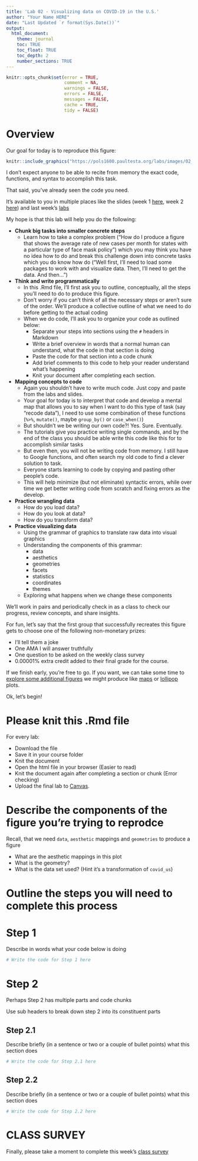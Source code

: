 ```yaml
---
title: 'Lab 02 - Visualizing data on COVID-19 in the U.S.'
author: "Your Name HERE"
date: "Last Updated `r format(Sys.Date())`"
output:
  html_document:
    theme: journal
    toc: TRUE
    toc_float: TRUE
    toc_depth: 2
    number_sections: TRUE
---
```


```r
knitr::opts_chunk$set(error = TRUE, 
                      comment = NA, 
                      warnings = FALSE, 
                      errors = FALSE, 
                      messages = FALSE, 
                      cache = TRUE,
                      tidy = FALSE)
```

<style>
div.blue { background-color:#e6f0ff; border-radius: 5px; padding: 20px;}
</style>



# Overview {-}


Our goal for today is to reproduce this figure:

```r
knitr::include_graphics("https://pols1600.paultesta.org/labs/images/02_fig.png")
```


I don't expect anyone to be able to recite from memory the exact code, functions, and syntax to accomplish this task. 

That said, you've already seen the code you need. 

It's available to you in multiple places like the slides (week 1 [here](https://pols1600.paultesta.org/slides/01-slides.html#1), week 2 [here](https://pols1600.paultesta.org/slides/02-slides.html)) and last week's [labs](https://pols1600.paultesta.org/labs/01-lab-comments.html) 


My hope is that this lab will help you do the following:

- **Chunk big tasks into smaller concrete steps**
  - Learn how to take a complex problem ("How do I produce a figure that shows the average rate of new cases per month for states with a particular type of face mask policy") which you may think you have no idea how to do and break this challenge down into concrete tasks which you do know how do ("Well first, I'll need to load some packages to work with and visualize data. Then, I'll need to get the data. And then...")
- **Think and write programmatically**
  - In this .Rmd file, I'll first ask you to outline, conceptually, all the steps you'll need to do to produce this figure. 
  - Don't worry if you can't think of all the necessary steps or aren't sure of the order. We'll produce a collective outline of what we need to do before getting to the actual coding
  - When we do code, I'll ask you to organize your code as outlined below:
    - Separate your steps into sections using the `#` headers in Markdown
    - Write a brief overview in words that a normal human can understand, what the code in that section is doing
    - Paste the code for that section into a code chunk
    - Add brief comments to this code to help your reader understand what's happening
    - Knit your document after completing each section.
- **Mapping concepts to code**
  - Again you shouldn't have to write much code. Just copy and paste from the labs and slides.
  - Your goal for today is to interpret that code and develop a mental map that allows you to say when I want to do this type of task (say "recode data"), I need to use some combination of these functions (`%>%`, `mutate()`, maybe `group_by()` or `case_when()`)
  - But shouldn't we be writing our own code?! Yes. Sure. Eventually. 
  - The tutorials give you practice writing single commands, and by the end of the class you should be able write this code like this for to accomplish similar tasks 
  - But even then, you will not be writing code from memory. I still have to Google functions, and often search my old code to find a clever solution to task. 
  - Everyone starts learning to code by copying and pasting other people's code.
  - This will help minimize (but not eliminate) syntactic errors, while over time we get better writing code from scratch and fixing errors as the develop.
- **Practice wrangling data**
  - How do you load data?
  - How do you look at data?
  - How do you transform data?
- **Practice visualizing data**
  - Using the grammar of graphics to translate raw data into visual graphics
  - Understanding the components of this grammar:
    - data
    - aesthetics
    - geometries
    - facets
    - statistics
    - coordinates
    - themes
  - Exploring what happens when we change these components

We'll work in pairs and periodically check in as a class to check our progress, review concepts, and share insights. 

For fun, let's say that the first group that successfully recreates this figure gets to choose one of the following non-monetary prizes:

- I'll tell them a joke
- One AMA I will answer truthfully
- One question to be asked on the weekly class survey
- 0.00001% extra credit added to their final grade for the course.

If we finish early, you're free to go. If you want, we can take some time to [explore some additional figures](https://www.r-graph-gallery.com/index.html){target="_blank"} we might produce like [maps](https://jtr13.github.io/cc19/different-ways-of-plotting-u-s-map-in-r.html){target="_blank"} or [lollipop](https://www.r-graph-gallery.com/lollipop-plot.html){target="_blank"} plots.

Ok, let's begin!



# Please knit this .Rmd file {-}

For every lab:

- Download the file
- Save it in your course folder
- Knit the document
- Open the html file in your browser (Easier to read)
- Knit the document again after completing a section or chunk (Error checking)
- Upload the final lab to [Canvas](https://canvas.brown.edu/courses/1091286/assignments/7925685?module_item_id=10882025){target="_blank"}.

# Describe the components of the figure you're trying to reprodce

Recall, that we need `data`, `aesthetic` mappings and `geometries` to produce a figure


- What are the aesthetic mappings in this plot
- What is the geometry?
- What is the data set used? (Hint it's a transformation of `covid_us`)


# Outline the steps you will need to complete this process {-}



# Step 1

Describe in words what your code below is doing

```r
# Write the code for Step 1 here
```


# Step 2

Perhaps Step 2 has multiple parts and code chunks

Use sub headers to break down step 2 into its constituent parts

## Step 2.1

Describe briefly (in a sentence or two or a couple of bullet points) what this section does

```r
# Write the code for Step 2.1 here
```

## Step 2.2

Describe briefly (in a sentence or two or a couple of bullet points) what this section does

```r
# Write the code for Step 2.2 here
```




# CLASS SURVEY

Finally, please take a moment to complete this week's [class survey](https://brown.co1.qualtrics.com/jfe/form/SV_cYlY1R3DBzmFthI)




